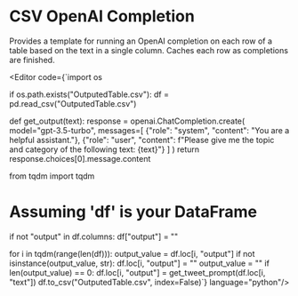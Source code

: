 # CSV OpenAI Completion

Provides a template for running an OpenAI completion on each row of a table based on the text in a single column. Caches each row as completions are finished.


<Editor code={`import os

if os.path.exists("OutputedTable.csv"):
    df = pd.read_csv("OutputedTable.csv") 

def get_output(text):
    response = openai.ChatCompletion.create(
      model="gpt-3.5-turbo",
      messages=[
            {"role": "system", "content": "You are a helpful assistant."},
            {"role": "user", "content": f"Please give me the topic and category of the following text: {text}"}
        ]
    )
    return response.choices[0].message.content

from tqdm import tqdm

# Assuming 'df' is your DataFrame
if not "output" in df.columns:
    df["output"] = ""
    
for i in tqdm(range(len(df))):
    output_value = df.loc[i, "output"]
    if not isinstance(output_value, str):
        df.loc[i, "output"] = ""
        output_value = ""
    if len(output_value) == 0:
        df.loc[i, "output"] = get_tweet_prompt(df.loc[i, "text"])
df.to_csv("OutputedTable.csv", index=False)`} language="python"/>